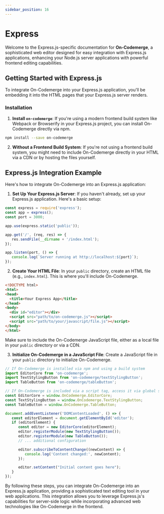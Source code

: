 ```yaml
---
sidebar_position: 16
---
```


# Express

Welcome to the Express.js-specific documentation for **On-Codemerge**, a sophisticated web editor designed for easy integration with Express.js applications, enhancing your Node.js server applications with powerful frontend editing capabilities.

## Getting Started with Express.js

To integrate On-Codemerge into your Express.js application, you'll be embedding it into the HTML pages that your Express.js server renders.

### Installation

1. **Install `on-codemerge`**: If you're using a modern frontend build system like Webpack or Browserify in your Express.js project, you can install On-Codemerge directly via npm.

```bash
npm install --save on-codemerge
   ```

2. **Without a Frontend Build System**: If you're not using a frontend build system, you might need to include On-Codemerge directly in your HTML via a CDN or by hosting the files yourself.

## Express.js Integration Example

Here's how to integrate On-Codemerge into an Express.js application:

1. **Set Up Your Express.js Server**: If you haven't already, set up your Express.js application. Here's a basic setup:

```javascript title="app.js"
const express = require('express');
const app = express();
const port = 3000;

app.use(express.static('public'));

app.get('/', (req, res) => {
   res.sendFile(__dirname + '/index.html');
});

app.listen(port, () => {
   console.log(`Server running at http://localhost:${port}`);
});
   ```

2. **Create Your HTML File**: In your `public` directory, create an HTML file (e.g., `index.html`). This is where you'll include On-Codemerge.

```html title="public/index.html"
<!DOCTYPE html>
<html>
<head>
  <title>Your Express App</title>
</head>
<body>
  <div id="editor"></div>
  <script src="path/to/on-codemerge.js"></script>
  <script src="path/to/your/javascript/file.js"></script>
</body>
</html>
   ```

Make sure to include the On-Codemerge JavaScript file, either as a local file in your `public` directory or via a CDN.

3. **Initialize On-Codemerge in a JavaScript File**: Create a JavaScript file in your `public` directory to initialize On-Codemerge.

```javascript title="public/path/to/your/javascript/file.js"
// If On-Codemerge is installed via npm and using a build system
import EditorCore from 'on-codemerge';
import TextStylingButton from 'on-codemerge/textStylingButton';
import TableButton from 'on-codemerge/tableButton';

// If On-Codemerge is included via a script tag, access it via global scope
const EditorCore = window.OnCodemerge.EditorCore;
const TextStylingButton = window.OnCodemerge.TextStylingButton;
const TableButton = window.OnCodemerge.TableButton;

document.addEventListener('DOMContentLoaded', () => {
   const editorElement = document.getElementById('editor');
   if (editorElement) {
      const editor = new EditorCore(editorElement);
      editor.registerModule(new TextStylingButton());
      editor.registerModule(new TableButton());
      // ... additional configuration

      editor.subscribeToContentChange((newContent) => {
         console.log('Content changed:', newContent);
      });

      editor.setContent("Initial content goes here");
   }
});
   ```

By following these steps, you can integrate On-Codemerge into an Express.js application, providing a sophisticated text editing tool in your web applications. This integration allows you to leverage Express.js's capabilities for server-side logic while incorporating advanced web technologies like On-Codemerge in the frontend.

